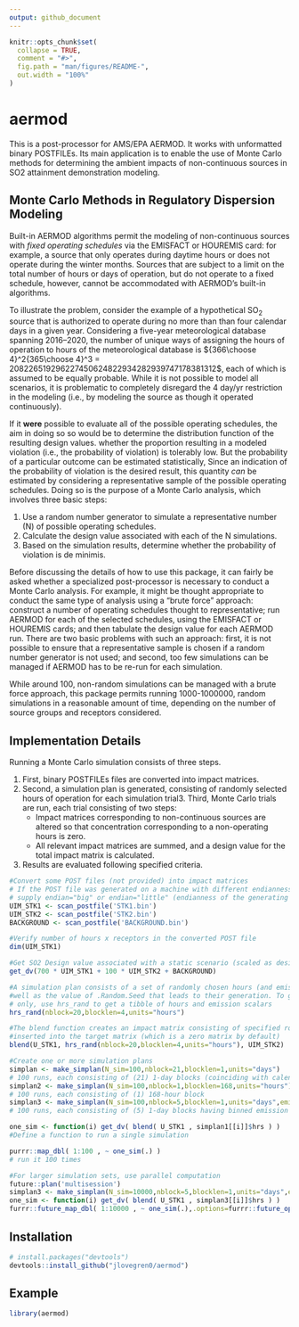 ```yaml
---
output: github_document
---
```


<!-- README.md is generated from README.Rmd. Please edit that file -->

```r
knitr::opts_chunk$set(
  collapse = TRUE,
  comment = "#>",
  fig.path = "man/figures/README-",
  out.width = "100%"
)
```

# aermod

<!-- badges: start -->
<!-- badges: end -->

This is a post-processor for AMS/EPA AERMOD.  It works with unformatted binary POSTFILEs. Its main application is to enable the use of Monte Carlo methods for determining the ambient impacts of non-continuous sources in SO2 attainment demonstration modeling.

## Monte Carlo Methods in Regulatory Dispersion Modeling

Built-in AERMOD algorithms permit the modeling of non-continuous sources with *fixed operating schedules* via the EMISFACT or HOUREMIS card: for example, a source that only operates during daytime hours or does not operate during the winter months. Sources that are subject to a limit on the total number of hours or days of operation, but do not operate to a fixed schedule, however, cannot be accommodated with AERMOD's built-in algorithms.

To illustrate the problem, consider the example of a hypothetical SO~2~ source that is authorized to operate during no more than than four calendar days in a given year. Considering a five-year meteorological database spanning 2016--2020, the number of unique ways of assigning the hours of operation to hours of the meteorological database is ${366\choose 4}^2{365\choose 4}^3 = 208226519296227450624822934282939747178381312$, each of which is assumed to be equally probable. While it is not possible to model all scenarios, it is problematic to completely disregard the 4 day/yr restriction in the modeling (i.e., by modeling the source as though it operated continuously).

If it **were** possible to evaluate all of the possible operating schedules, the aim in doing so so would be to determine the distribution function of the resulting design values. whether the proportion resulting in a modeled violation (i.e., the probability of violation) is tolerably low. But the probability of a particular outcome can be estimated statistically, Since an indication of the probability of violation is the desired result, this quantity *can* be estimated by considering a representative sample of the possible operating schedules. Doing so is the purpose of a Monte Carlo analysis, which involves three basic steps:

1. Use a random number generator to simulate a representative number (N) of possible operating schedules.
2. Calculate the design value associated with each of the N simulations.
3. Based on the simulation results, determine whether the probability of violation is de minimis.

Before discussing the details of how to use this package, it can fairly be asked whether a specialized post-processor is necessary to conduct a Monte Carlo analysis. For example, it might be thought appropriate to conduct the same type of analysis using a "brute force" approach: construct a number of operating schedules thought to representative; run AERMOD for each of the selected schedules, using the EMISFACT or HOUREMIS cards; and then tabulate the design value for each AERMOD run. There are two basic problems with such an approach: first, it is not possible to ensure that a representative sample is chosen if a random number generator is not used; and second, too few simulations can be managed if AERMOD has to be re-run for each simulation.

While around 100, non-random simulations can be managed with a brute force approach, this package permits running 1000-1000000, random simulations in a reasonable amount of time, depending on the number of source groups and receptors considered.

## Implementation Details


Running a Monte Carlo simulation consists of three steps. 

1. First, binary POSTFILEs files are converted into impact matrices. 
2. Second, a simulation plan is generated, consisting of randomly selected hours of operation for each simulation trial3. Third, Monte Carlo trials are run, each trial consisting of two steps:
    + Impact matrices corresponding to non-continuous sources are altered so that concentration corresponding to a non-operating hours is zero.
    + All relevant impact matrices are summed, and a design value for the total impact matrix is calculated.
4.  Results are evaluated following specified criteria.


``` r
#Convert some POST files (not provided) into impact matrices
# If the POST file was generated on a machine with different endianness than your own,
# supply endian="big" or endian="little" (endianness of the generating machine)
UIM_STK1 <- scan_postfile('STK1.bin')
UIM_STK2 <- scan_postfile('STK2.bin')
BACKGROUND <- scan_postfile('BACKGROUND.bin')

#Verify number of hours x receptors in the converted POST file
dim(UIM_STK1)

#Get SO2 Design value associated with a static scenario (scaled as desired)
get_dv(700 * UIM_STK1 + 100 * UIM_STK2 + BACKGROUND)

#A simulation plan consists of a set of randomly chosen hours (and emission rates, if desired), as
#well as the value of .Random.Seed that leads to their generation. To generate random hours
# only, use hrs_rand to get a tibble of hours and emission scalars
hrs_rand(nblock=20,blocklen=4,units="hours")

#The blend function creates an impact matrix consisting of specified rows from the source matrix
#inserted into the target matrix (which is a zero matrix by default)
blend(U_STK1, hrs_rand(nblock=20,blocklen=4,units="hours"), UIM_STK2)

#Create one or more simulation plans 
simplan <- make_simplan(N_sim=100,nblock=21,blocklen=1,units="days")
# 100 runs, each consisting of (21) 1-day blocks (coinciding with calendar days)
simplan2 <- make_simplan(N_sim=100,nblock=1,blocklen=168,units="hours")
# 100 runs, each consisting of (1) 168-hour block
simplan3 <- make_simplan(N_sim=100,nblock=5,blocklen=1,units="days",emis_scale=c(750,750,200,200,200))
# 100 runs, each consisting of (5) 1-day blocks having binned emission rates of 750 lb/hr (2 days) and 200 lb/hr (3 days)

one_sim <- function(i) get_dv( blend( U_STK1 , simplan1[[i]]$hrs ) )
#Define a function to run a single simulation

purrr::map_dbl( 1:100 , ~ one_sim(.) )
# run it 100 times

#For larger simulation sets, use parallel computation
future::plan('multisession')
simplan3 <- make_simplan(N_sim=10000,nblock=5,blocklen=1,units="days",emis_scale=c(750,750,200,200,200))
one_sim <- function(i) get_dv( blend( U_STK1 , simplan3[[i]]$hrs ) )
furrr::future_map_dbl( 1:10000 , ~ one_sim(.),.options=furrr::future_options(seed=TRUE) )
```

## Installation

``` r
# install.packages("devtools")
devtools::install_github("jlovegren0/aermod")
```
## Example

```r
library(aermod)
```

